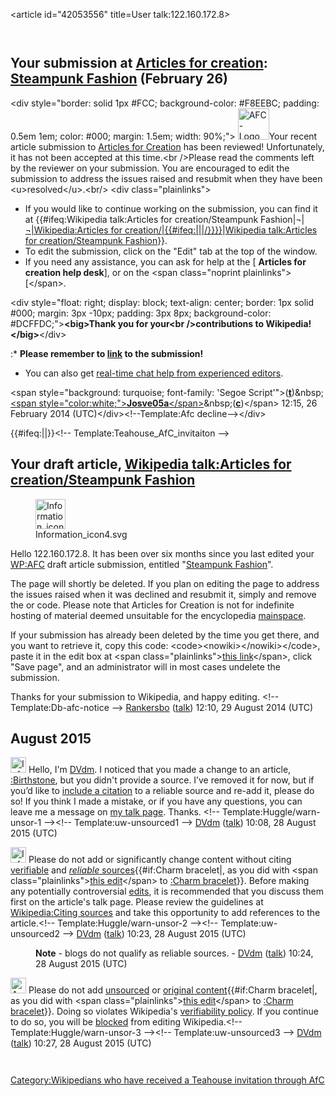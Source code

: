 <article id="42053556" title=User talk:122.160.172.8>
	<talkpage id="42053556" title="User talk:122.160.172.8">

== Your submission at [[Wikipedia:Articles for creation|Articles for creation]]: [[Wikipedia talk:Articles for creation/Steampunk Fashion|Steampunk Fashion]] (February 26) ==
&lt;div style=&quot;border: solid 1px #FCC; background-color: #F8EEBC; padding: 0.5em 1em; color: #000; margin: 1.5em; width: 90%;&quot;&gt; [[File:AFC-Logo_Decline.svg|50px|left]]Your recent article submission to [[WP:AFC|Articles for Creation]] has been reviewed!  Unfortunately, it has not been accepted at this time.&lt;br /&gt;Please read the comments left by the reviewer on your submission.  You are encouraged to edit the submission to address the issues raised and resubmit when they have been &lt;u&gt;resolved&lt;/u&gt;.&lt;br/&gt;
&lt;div class=&quot;plainlinks&quot;&gt;
* If you would like to continue working on the submission, you can find it at {{#ifeq:Wikipedia talk:Articles for creation/Steampunk Fashion|¬|[[{{#ifeq:¬|¬|Wikipedia:Articles for creation/|{{#ifeq:{{{2}}}|||{{{2}}}/}}}}]]|[[Wikipedia talk:Articles for creation/Steampunk Fashion]]}}.
* To edit the submission, click on the &quot;Edit&quot; tab at the top of the window.
* If you need any assistance, you can ask for help at the [{{fullurl:Wikipedia:WikiProject_Articles_for_creation/Help_desk|action=edit&amp;section=new}} '''Articles for creation help desk'''], or on the &lt;span class=&quot;noprint plainlinks&quot;&gt;[{{fullurl:User_talk:Josve05a|action=edit&amp;section=new reviewer's talk page]}}&lt;/span&gt;.
&lt;div style=&quot;float: right; display: block; text-align: center; border: 1px solid #000; margin: 3px -10px; padding: 3px 8px; background-color: #DCFFDC;&quot;&gt;'''&lt;big&gt;Thank you for your&lt;br /&gt;contributions to Wikipedia!&lt;/big&gt;'''&lt;/div&gt;
:* '''Please remember to [[Help:Wikilink|link]] to the submission!'''
* You can also get [http://webchat.freenode.net/?channels=#wikipedia-en-help real-time chat help from experienced editors].
&lt;span style=&quot;background: turquoise; font-family: 'Segoe Script'&quot;&gt;([[User talk:Josve05a|'''t''']])&amp;nbsp;[[User:Josve05a|&lt;span style=&quot;color:white;&quot;&gt;'''Josve05a'''&lt;/span&gt;]]&amp;nbsp;([[Special:Contributions/Josve05a|'''c''']])&lt;/span&gt; 12:15, 26 February 2014 (UTC)&lt;/div&gt;&lt;!--Template:Afc decline--&gt;&lt;/div&gt;


{{Wikipedia:Teahouse/Invitation | sign =  | message= I noticed your article was declined at Articles for Creation, and that can be disappointing. If you are wondering or curious about why your article submission was declined please post a question at the '''[[Wikipedia:WikiProject Articles for creation/Help desk|Articles for creation help desk]]'''. If you have any other questions about your editing experience, we'd love to help you at the '''[[Wikipedia:Teahouse|Teahouse]]''', a friendly space on Wikipedia where experienced editors lend a hand to help new editors like yourself! See you there! }}
{{#ifeq:{{NAMESPACE}}|{{ns:3}}|[[Category:Wikipedians who have received a Teahouse invitation through AfC]]}}&lt;!-- Template:Teahouse_AfC_invitaiton --&gt;

==Your draft article, [[Wikipedia talk:Articles for creation/Steampunk Fashion]]==
[[File:Information icon4.svg|48px|left|alt=|link=]]

Hello 122.160.172.8. It has been over six months since you last edited your [[WP:AFC]] draft article submission, entitled &quot;[[Wikipedia talk:Articles for creation/Steampunk Fashion|Steampunk Fashion]]&quot;. 

The page will shortly be deleted. If you plan on editing the page to address the issues raised when it was declined and resubmit it, simply {{edit|Wikipedia talk:Articles for creation/Steampunk Fashion|edit the submission}} and remove the {{tlc|db-afc}} or {{tlc|db-g13}} code. Please note that Articles for Creation is not for indefinite hosting of material deemed unsuitable for the encyclopedia [[WP:mainspace|mainspace]].

If your submission has already been deleted by the time you get there, and you want to retrieve it, copy this code: &lt;code&gt;&lt;nowiki&gt;{{subst:Refund/G13|&lt;/nowiki&gt;Wikipedia talk:Articles for creation/Steampunk Fashion&lt;nowiki&gt;}}&lt;/nowiki&gt;&lt;/code&gt;, paste it in the edit box at &lt;span class=&quot;plainlinks&quot;&gt;[http://en.wikipedia.org/w/index.php?title=Wikipedia:Requests_for_undeletion&amp;action=edit&amp;section=new this link]&lt;/span&gt;, click &quot;Save page&quot;, and an administrator will in most cases undelete the submission.

Thanks for your submission to Wikipedia, and happy editing. &lt;!-- Template:Db-afc-notice --&gt;  [[User:Rankersbo|Rankersbo]] ([[User talk:Rankersbo|talk]]) 12:10, 29 August 2014 (UTC)

== August 2015 ==

[[Image:Information.svg|25px|alt=|link=]] Hello, I'm [[User:DVdm|DVdm]]. I noticed that you made a change to an article, [[:Birthstone]], but you didn't provide a source. I’ve removed it for now, but if you’d like to [[Wikipedia:Citing sources|include a citation]] to a reliable source and re-add it, please do so! If you think I made a mistake, or if you have any questions, you can leave me a message on [[User_talk:DVdm|my talk page]]. Thanks. &lt;!-- Template:Huggle/warn-unsor-1 --&gt;&lt;!-- Template:uw-unsourced1 --&gt; [[User:DVdm|DVdm]] ([[User talk:DVdm|talk]]) 10:08, 28 August 2015 (UTC)

[[File:Information orange.svg|25px|alt=|link=]] Please do not add or significantly change content without citing [[Wikipedia:Verifiability|verifiable]] and [[Wikipedia:Verifiability|''reliable'' sources]]{{#if:Charm bracelet|, as you did with &lt;span class=&quot;plainlinks&quot;&gt;[http://en.wikipedia.org/wiki/Charm_bracelet?diff=678269947 this edit]&lt;/span&gt; to [[:Charm bracelet]]}}. Before making any potentially controversial [[Wikipedia:Editing policy|edits]], it is recommended that you discuss them first on the article's talk page. Please review the guidelines at [[Wikipedia:Citing sources]] and take this opportunity to add references to the article.&lt;!-- Template:Huggle/warn-unsor-2 --&gt;&lt;!-- Template:uw-unsourced2 --&gt; [[User:DVdm|DVdm]] ([[User talk:DVdm|talk]]) 10:23, 28 August 2015 (UTC)

:'''Note''' - blogs do not qualify as reliable sources. - [[User:DVdm|DVdm]] ([[User talk:DVdm|talk]]) 10:24, 28 August 2015 (UTC)

[[Image:Ambox warning pn.svg|25px|alt=|link=]] Please do not add [[Wikipedia:Citing sources|unsourced]] or [[Wikipedia:No original research|original content]]{{#if:Charm bracelet|, as you did with &lt;span class=&quot;plainlinks&quot;&gt;[http://en.wikipedia.org/wiki/Charm_bracelet?diff=678270460 this edit]&lt;/span&gt; to [[:Charm bracelet]]}}. Doing so violates Wikipedia's [[Wikipedia:Verifiability|verifiability policy]]. If you continue to do so, you will be [[Wikipedia:Blocking policy|blocked]] from editing Wikipedia.&lt;!-- Template:Huggle/warn-unsor-3 --&gt;&lt;!-- Template:uw-unsourced3 --&gt; [[User:DVdm|DVdm]] ([[User talk:DVdm|talk]]) 10:27, 28 August 2015 (UTC)
	</talkpage>
</article>